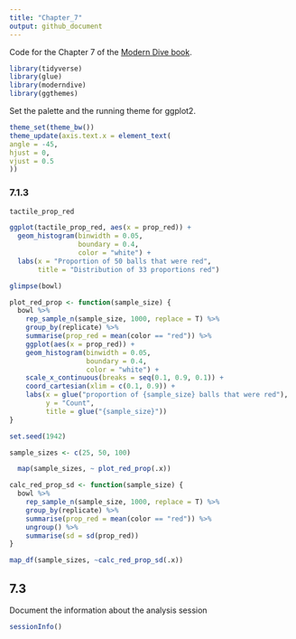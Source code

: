 ```yaml
---
title: "Chapter_7"
output: github_document
---
```


Code for the Chapter 7 of the [Modern Dive book](https://moderndive.com/7-sampling.html).

```r
library(tidyverse)
library(glue)
library(moderndive)
library(ggthemes)
```

Set the palette and the running theme for ggplot2.

```r
theme_set(theme_bw())
theme_update(axis.text.x = element_text(
angle = -45,
hjust = 0,
vjust = 0.5
))
```


### 7.1.3
```r
tactile_prop_red
```
```r
ggplot(tactile_prop_red, aes(x = prop_red)) +
  geom_histogram(binwidth = 0.05,
                 boundary = 0.4,
                 color = "white") +
  labs(x = "Proportion of 50 balls that were red",
       title = "Distribution of 33 proportions red")
```
```r
glimpse(bowl)
```

```r
plot_red_prop <- function(sample_size) {
  bowl %>%
    rep_sample_n(sample_size, 1000, replace = T) %>%
    group_by(replicate) %>%
    summarise(prop_red = mean(color == "red")) %>%
    ggplot(aes(x = prop_red)) +
    geom_histogram(binwidth = 0.05,
                   boundary = 0.4,
                   color = "white") +
    scale_x_continuous(breaks = seq(0.1, 0.9, 0.1)) +
    coord_cartesian(xlim = c(0.1, 0.9)) +
    labs(x = glue("proportion of {sample_size} balls that were red"),
         y = "Count",
         title = glue("{sample_size}"))
}
```

```r
set.seed(1942)

sample_sizes <- c(25, 50, 100)

  map(sample_sizes, ~ plot_red_prop(.x))
```

```r
calc_red_prop_sd <- function(sample_size) {
  bowl %>%
    rep_sample_n(sample_size, 1000, replace = T) %>%
    group_by(replicate) %>%
    summarise(prop_red = mean(color == "red")) %>%
    ungroup() %>%
    summarise(sd = sd(prop_red))
}
```

```r
map_df(sample_sizes, ~calc_red_prop_sd(.x))
```
## 7.3

Document the information about the analysis session

```r
sessionInfo()
```
